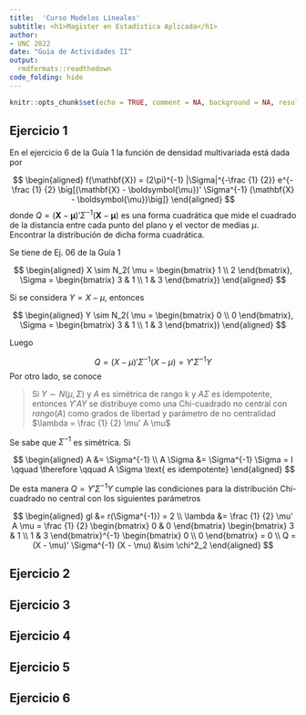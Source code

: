 ```yaml
---
title:  'Curso Modelos Lineales'
subtitle: <h1>Magister en Estadística Aplicada</h1>
author:
- UNC 2022
date: "Guia de Actividades II"
output: 
  rmdformats::readthedown
code_folding: hide
---
```


```r
knitr::opts_chunk$set(echo = TRUE, comment = NA, background = NA, results='asis', warning=FALSE)
```

## Ejercicio 1
En el ejercicio 6 de la Guía 1 la función de densidad multivariada está dada por

$$
\begin{aligned}
f(\mathbf{X}) = (2\pi)^{-1} |\Sigma|^{-\frac {1} {2}} 
e^{-\frac {1} {2} \big[(\mathbf{X} - \boldsymbol{\mu})' \Sigma^{-1} (\mathbf{X} - \boldsymbol{\mu})\big]}   
\end{aligned}
$$
donde $Q = (\mathbf{X} - \boldsymbol{\mu})' \Sigma^{-1} (\mathbf{X} - \boldsymbol{\mu})$ es una forma cuadrática que mide el cuadrado de la distancia entre cada punto del plano y el vector de medias $\mu$. Encontrar la distribución de dicha forma cuadrática.

Se tiene de Ej. 06 de la Guía 1

$$
\begin{aligned}
  X \sim N_2(
          \mu = \begin{bmatrix} 1 \\ 2 \end{bmatrix},
          \Sigma = \begin{bmatrix} 3 & 1 \\ 1 & 3 \end{bmatrix})
\end{aligned}
$$
 
Si se considera $Y = X - \mu$, entonces

$$
\begin{aligned}
  Y \sim N_2(
          \mu = \begin{bmatrix} 0 \\ 0 \end{bmatrix},
          \Sigma = \begin{bmatrix} 3 & 1 \\ 1 & 3 \end{bmatrix})
\end{aligned}
$$

Luego

$$
  Q = (X - \mu)' \Sigma^{-1} (X - \mu) = Y' \Sigma^{-1} Y  
$$
Por otro lado, se conoce

> Si $Y \sim N(\mu, \Sigma)$ y $A$ es simétrica de rango k y $A \Sigma$ es idempotente, entonces $Y'AY$ se distribuye como una Chi-cuadrado no central con $rango(A)$ como grados de libertad y parámetro de no centralidad $\lambda = \frac {1} {2} \mu' A \mu$

Se sabe que $\Sigma^{-1}$ es simétrica. Si

$$
\begin{aligned}
  A &= \Sigma^{-1} \\
  A \Sigma &= \Sigma^{-1} \Sigma = I \qquad \therefore \qquad A \Sigma \text{ es idempotente} 
\end{aligned}
$$

De esta manera $Q = Y' \Sigma^{-1} Y$ cumple las condiciones para la distribución Chi-cuadrado no central con los siguientes parámetros

$$
\begin{aligned}
  gl &= r(\Sigma^{-1}) = 2 \\
  \lambda &= \frac {1} {2} \mu' A \mu =
      \frac {1} {2} 
      \begin{bmatrix} 0 & 0 \end{bmatrix}
      \begin{bmatrix} 3 & 1 \\ 1 & 3 \end{bmatrix}^{-1}
      \begin{bmatrix} 0 \\ 0 \end{bmatrix} = 0 \\
 Q = (X - \mu)' \Sigma^{-1} (X - \mu) &\sim \chi^2_2
\end{aligned}
$$


## Ejercicio 2


## Ejercicio 3




## Ejercicio 4




## Ejercicio 5 


## Ejercicio 6

